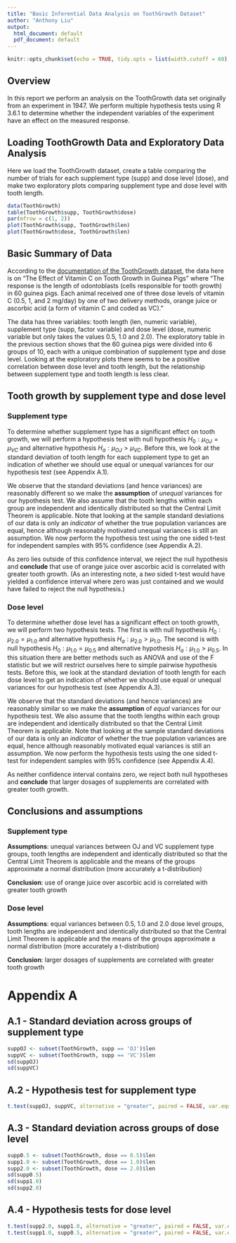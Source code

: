 ```yaml
---
title: "Basic Inferential Data Analysis on ToothGrowth Dataset"
author: "Anthony Liu"
output:
  html_document: default
  pdf_document: default
---
```


```r
knitr::opts_chunk$set(echo = TRUE, tidy.opts = list(width.cutoff = 60), tidy = TRUE)
```

## Overview

In this report we perform an analysis on the ToothGrowth data set originally from an experiment in 1947. We perform multiple hypothesis tests using R 3.6.1 to determine whether the independent variables of the experiment have an effect on the measured response.

## Loading ToothGrowth Data and Exploratory Data Analysis

Here we load the ToothGrowth dataset, create a table comparing the number of trials for each supplement type (supp) and dose level (dose), and make two exploratory plots comparing supplement type and dose level with tooth length. 

```r
data(ToothGrowth)
table(ToothGrowth$supp, ToothGrowth$dose)
par(mfrow = c(1, 2))
plot(ToothGrowth$supp, ToothGrowth$len)
plot(ToothGrowth$dose, ToothGrowth$len)
```

## Basic Summary of Data

According to the [documentation of the ToothGrowth dataset](https://stat.ethz.ch/R-manual/R-patched/library/datasets/html/ToothGrowth.html), the data here is on "The Effect of Vitamin C on Tooth Growth in Guinea Pigs" where "The response is the length of odontoblasts (cells responsible for tooth growth) in 60 guinea pigs. Each animal received one of three dose levels of vitamin C (0.5, 1, and 2 mg/day) by one of two delivery methods, orange juice or ascorbic acid (a form of vitamin C and coded as VC)."

The data has three variables: tooth length (len, numeric variable), supplement type (supp, factor variable) and dose level (dose, numeric variable but only takes the values 0.5, 1.0 and 2.0). The exploratory table in the previous section shows that the 60 guinea pigs were divided into 6 groups of 10, each with a unique combination of supplement type and dose level. Looking at the exploratory plots there seems to be a positive correlation between dose level and tooth length, but the relationship between supplement type and tooth length is less clear.

## Tooth growth by supplement type and dose level

### Supplement type

To determine whether supplement type has a significant effect on tooth growth, we will perform a hypothesis test with null hypothesis $H_0: \mu_{OJ} = \mu_{VC}$ and alternative hypothesis $H_a: \mu_{OJ} > \mu_{VC}$. Before this, we look at the standard deviation of tooth length for each supplement type to get an indication of whether we should use equal or unequal variances for our hypothesis test (see Appendix A.1).

We observe that the standard deviations (and hence variances) are reasonably different so we make the **assumption** of *unequal* variances for our hypothesis test. We also assume that the tooth lengths within each group are independent and identically distributed so that the Central Limit Theorem is applicable. Note that looking at the sample standard deviations of our data is only an *indicator* of whether the true population variances are equal, hence although reasonably motivated unequal variances is still an assumption. We now perform the hypothesis test using the one sided t-test for independent samples with 95% confidence (see Appendix A.2).

As zero lies outside of this confidence interval, we reject the null hypothesis and **conclude** that use of orange juice over ascorbic acid is correlated with greater tooth growth. (As an interesting note, a *two* sided t-test would have yielded a confidence interval where zero was just contained and we would have failed to reject the null hypothesis.)

### Dose level

To determine whether dose level has a significant effect on tooth growth, we will perform two hypothesis tests. The first is with null hypothesis $H_0: \mu_{2.0} = \mu_{1.0}$ and alternative hypothesis $H_a: \mu_{2.0} > \mu_{1.0}$. The second is with null hypothesis $H_0: \mu_{1.0} = \mu_{0.5}$ and alternative hypothesis $H_a: \mu_{1.0} > \mu_{0.5}$. In this situation there are better methods such as ANOVA and use of the F statistic but we will restrict ourselves here to simple pairwise hypothesis tests. Before this, we look at the standard deviation of tooth length for each dose level to get an indication of whether we should use equal or unequal variances for our hypothesis test (see Appendix A.3).

We observe that the standard deviations (and hence variances) are reasonably similar so we make the **assumption** of *equal* variances for our hypothesis test. We also assume that the tooth lengths within each group are independent and identically distributed so that the Central Limit Theorem is applicable. Note that looking at the sample standard deviations of our data is only an *indicator* of whether the true population variances are equal, hence although reasonably motivated equal variances is still an assumption. We now perform the hypothesis tests using the one sided t-test for independent samples with 95% confidence (see Appendix A.4).

As neither confidence interval contains zero, we reject both null hypotheses and **conclude** that larger dosages of supplements are correlated with greater tooth growth.

## Conclusions and assumptions

### Supplement type

**Assumptions**: unequal variances between OJ and VC supplement type groups, tooth lengths are independent and identically distributed so that the Central Limit Theorem is applicable and the means of the groups approximate a normal distribution (more accurately a t-distribution)

**Conclusion**: use of orange juice over ascorbic acid is correlated with greater tooth growth

### Dose level

**Assumptions**: equal variances between 0.5, 1.0 and 2.0 dose level groups, tooth lengths are independent and identically distributed so that the Central Limit Theorem is applicable and the means of the groups approximate a normal distribution (more accurately a t-distribution)

**Conclusion**: larger dosages of supplements are correlated with greater tooth growth

\newpage

# Appendix A

## A.1 - Standard deviation across groups of supplement type

```r
suppOJ <- subset(ToothGrowth, supp == 'OJ')$len
suppVC <- subset(ToothGrowth, supp == 'VC')$len
sd(suppOJ)
sd(suppVC)
```

## A.2 - Hypothesis test for supplement type

```r
t.test(suppOJ, suppVC, alternative = "greater", paired = FALSE, var.equal = FALSE)$conf
```

## A.3 - Standard deviation across groups of dose level

```r
supp0.5 <- subset(ToothGrowth, dose == 0.5)$len
supp1.0 <- subset(ToothGrowth, dose == 1.0)$len
supp2.0 <- subset(ToothGrowth, dose == 2.0)$len
sd(supp0.5)
sd(supp1.0)
sd(supp2.0)
```

## A.4 - Hypothesis tests for dose level

```r
t.test(supp2.0, supp1.0, alternative = "greater", paired = FALSE, var.equal = FALSE)$conf
t.test(supp1.0, supp0.5, alternative = "greater", paired = FALSE, var.equal = FALSE)$conf
```